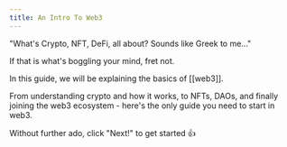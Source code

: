 ```yaml
---
title: An Intro To Web3
---
```


"What's Crypto, NFT, DeFi, all about? Sounds like Greek to me..."

If that is what's boggling your mind, fret not.

In this guide, we will be explaining the basics of [[web3]].

From understanding crypto and how it works, to NFTs, DAOs, and finally joining the web3 ecosystem - here's the only guide you need to start in web3.

Without further ado, click "Next!" to get started 👍
